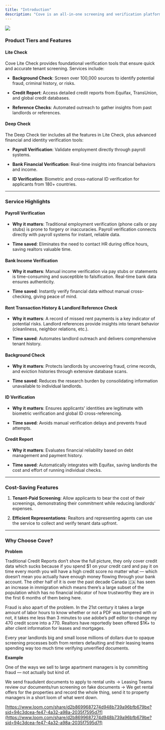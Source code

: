 ```yaml
---
title: "Introduction"
description: "Cove is an all-in-one screening and verification platform which helps anyone that is renting anything out to anyone else make better decisions. Think of it like a credit report on steroids.  "
---
```


![](9.jpg)

### Product Tiers and Features

#### **Lite Check**

Cove Lite Check provides foundational verification tools that ensure quick and accurate tenant screening. Services include:

* **Background Check**: Screen over 100,000 sources to identify potential fraud, criminal history, or risks.

* **Credit Report**: Access detailed credit reports from Equifax, TransUnion, and global credit databases.

* **Reference Checks**: Automated outreach to gather insights from past landlords or references.

#### **Deep Check**

The Deep Check tier includes all the features in Lite Check, plus advanced financial and identity verification tools:

* **Payroll Verification**: Validate employment directly through payroll systems.

* **Bank Financial Verification**: Real-time insights into financial behaviors and income.

* **ID Verification**: Biometric and cross-national ID verification for applicants from 180+ countries.

***

### Service Highlights

#### **Payroll Verification**

* **Why it matters**: Traditional employment verification (phone calls or pay stubs) is prone to forgery or inaccuracies. Payroll verification connects directly with payroll systems for instant, reliable data.

* **Time saved**: Eliminates the need to contact HR during office hours, saving realtors valuable time.

#### **Bank Income Verification**

* **Why it matters**: Manual income verification via pay stubs or statements is time-consuming and susceptible to falsification. Real-time bank data ensures authenticity.

* **Time saved**: Instantly verify financial data without manual cross-checking, giving peace of mind.

#### **Rent Transaction History & Landlord Reference Check**

* **Why it matters**: A record of missed rent payments is a key indicator of potential risks. Landlord references provide insights into tenant behavior (cleanliness, neighbor relations, etc.).

* **Time saved**: Automates landlord outreach and delivers comprehensive tenant history.

#### **Background Check**

* **Why it matters**: Protects landlords by uncovering fraud, crime records, and eviction histories through extensive database scans.

* **Time saved**: Reduces the research burden by consolidating information unavailable to individual landlords.

#### **ID Verification**

* **Why it matters**: Ensures applicants' identities are legitimate with biometric verification and global ID cross-referencing.

* **Time saved**: Avoids manual verification delays and prevents fraud attempts.

#### **Credit Report**

* **Why it matters**: Evaluates financial reliability based on debt management and payment history.

* **Time saved**: Automatically integrates with Equifax, saving landlords the cost and effort of running individual checks.

***

### Cost-Saving Features

1. **Tenant-Paid Screening**: Allow applicants to bear the cost of their screenings, demonstrating their commitment while reducing landlords' expenses.

2. **Efficient Representations**: Realtors and representing agents can use the service to collect and verify tenant data upfront.

***

### Why Choose Cove?

**Problem**

Traditional Credit Reports don’t show the full picture, they only cover credit data which sucks because if you spend $1 on your credit card and pay it on time every month you will have a high credit score no matter what — which doesn’t mean you actually have enough money flowing through your bank account. The other half of it is over the past decade Canada 🇨🇦 has seen an increase in immigration which means there’s a large subset of the population which has no financial indicator of how trustworthy they are in the first 6 months of them being here.

Fraud is also apart of the problem. In the 21st century it takes a large amount of labor hours to know whether or not a PDF was tampered with or not, it takes me less than 3 minutes to use adobe’s pdf editor to change my 470 credit score into a 770. Realtors have reportedly been offered $1K+ to alter client information for leases and mortgages.

Every year landlords big and small loose millions of dollars due to opaque screening processes both from renters defaulting and their leasing teams spending way too much time verifying unverified documents.

**Example**

One of the ways we sell to large apartment managers is by committing fraud — not actually but kind of.

We send fraudulent documents to apply to rental units → Leasing Teams review our documents/run screening on fake documents → We get rental offers for the properties and record the whole thing, send it to property managers in a short loom of what went down.

[https://www.loom.com/share/d2b8699687274d948b739a96bfb679be?sid=94c3dcea-fe47-4a32-a98a-2035f7595d7f](https://www.loom.com/share/d2b8699687274d948b739a96bfb679be?sid=94c3dcea-fe47-4a32-a98a-2035f7595d7f)